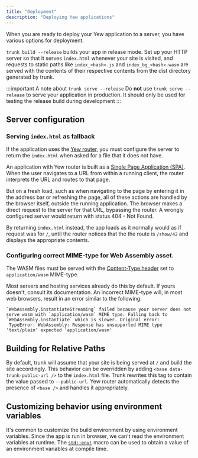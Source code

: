 ```yaml
---
title: "Deployment"
description: "Deploying Yew applications"
---
```


When you are ready to deploy your Yew application to a server, you have various options for deployment.

`trunk build --release` builds your app in release mode. Set up your HTTP server so that it serves `index.html` whenever your site is visited, and requests to static paths like `index_<hash>.js` and `index_bg_<hash>.wasm` are served with the contents of their respective contents from the dist directory generated by trunk.

:::important A note about `trunk serve --release`
Do **not** use `trunk serve --release`  to serve your application in production. 
It should only be used for testing the release build during development
:::

## Server configuration

### Serving `index.html` as fallback

If the application uses the [Yew router](../../router), you must configure the server to return the `index.html` when asked for a file that it does not have.

An application with Yew router is built as a [Single Page Application (SPA)](https://developer.mozilla.org/en-US/docs/Glossary/SPA). When the user navigates to a URL from within a running client, the router interprets the URL and routes to that page. 

But on a fresh load, such as when navigating to the page by entering it in the address bar or refreshing the page, all of these actions are handled by the browser itself, outside the running application. The browser makes a direct request to the server for that URL, bypassing the router. A wrongly configured server would return with status 404 - Not Found.

By returning `index.html` instead, the app loads as it normally would as if request was for `/`, until the router notices that the the route is `/show/42` and displays the appropriate contents.

### Configuring correct MIME-type for Web Assembly asset.

The WASM files must be served with the [Content-Type header](https://developer.mozilla.org/en-US/docs/Web/HTTP/Headers/Content-Type) set to `application/wasm` MIME-type.

Most servers and hosting services already do this by default. If yours doesn't, consult its documentation. An incorrect MIME-type will, in most web browsers, result in an error similar to the following:
```ignore
`WebAssembly.instantiateStreaming` failed because your server does not serve wasm with `application/wasm` MIME type. Falling back to `WebAssembly.instantiate` which is slower. Original error:
 TypeError: WebAssembly: Response has unsupported MIME type 'text/plain' expected 'application/wasm'
```

## Building for Relative Paths

By default, trunk will assume that your site is being served at `/` and build the site accordingly. This behavior can be overridden by adding `<base data-trunk-public-url />` to the `index.html` file. Trunk rewrites this tag to contain the value passed to `--public-url`. Yew router automatically detects the presence of `<base />` and handles it appropriately.

## Customizing behavior using environment variables

It's common to customize the build environment by using environment variables. Since the app is run in browser, we can't read the environment variables at runtime.
The [`std::env!`](https://doc.rust-lang.org/std/macro.env.html) macro can be used to obtain a value of an environment variables at compile time.
